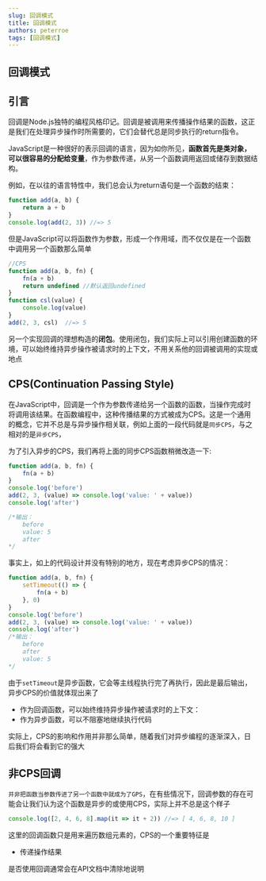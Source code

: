 ```yaml
---
slug: 回调模式
title: 回调模式
authors: peterroe
tags: [回调模式]
---
```



## 回调模式

## 引言
回调是Node.js独特的编程风格印记。回调是被调用来传播操作结果的函数，这正是我们在处理异步操作时所需要的，它们会替代总是同步执行的return指令。

JavaScript是一种很好的表示回调的语言，因为如你所见，**函数首先是类对象，可以很容易的分配给变量**，作为参数传递，从另一个函数调用返回或储存到数据结构。

例如，在以往的语言特性中，我们总会认为return语句是一个函数的结束：
```javascript
function add(a, b) {
    return a + b
}
console.log(add(2, 3)) //=> 5
```
但是JavaScript可以将函数作为参数，形成一个作用域，而不仅仅是在一个函数中调用另一个函数那么简单
```javascript
//CPS
function add(a, b, fn) {
    fn(a + b)
    return undefined //默认返回undefined
}
function csl(value) {
    console.log(value)
}
add(2, 3, csl)  //=> 5
```

另一个实现回调的理想构造的**闭包**。使用闭包，我们实际上可以引用创建函数的环境，可以始终维持异步操作被请求时的上下文，不用关系他的回调被调用的实现或地点

## CPS(Continuation Passing Style)
在JavaScript中，回调是一个作为参数传递给另一个函数的函数，当操作完成时将调用该结果。在函数编程中，这种传播结果的方式被成为CPS。这是一个通用的概念，它并不总是与异步操作相关联，例如上面的一段代码就是`同步CPS`，与之相对的是`异步CPS`，

为了引入异步的CPS，我们再将上面的同步CPS函数稍微改造一下:
```javascript
function add(a, b, fn) {
    fn(a + b)
}
console.log('before')
add(2, 3, (value) => console.log('value: ' + value))
console.log('after')

/*输出：
	before
	value: 5
	after
*/
```
事实上，如上的代码设计并没有特别的地方，现在考虑异步CPS的情况：
```javascript
function add(a, b, fn) {
    setTimeout(() => {
        fn(a + b)
    }, 0)
}
console.log('before')
add(2, 3, (value) => console.log('value: ' + value))
console.log('after')
/*输出：
	before
	after
	value: 5
*/
```
由于`setTimeout`是异步函数，它会等主线程执行完了再执行，因此是最后输出，异步CPS的价值就体现出来了
+ 作为回调函数，可以始终维持异步操作被请求时的上下文：
+ 作为异步函数，可以不阻塞地继续执行代码

实际上，CPS的影响和作用并非那么简单，随着我们对异步编程的逐渐深入，日后我们将会看到它的强大

## 非CPS回调

`并非把函数当参数传进了另一个函数中就成为了GPS`，在有些情况下，回调参数的存在可能会让我们认为这个函数是异步的或使用CPS，实际上并不总是这个样子
```javascript
console.log([2, 4, 6, 8].map(it => it + 2)) //=> [ 4, 6, 8, 10 ]
```
这里的回调函数只是用来遍历数组元素的，CPS的一个重要特征是
+ 传递操作结果

是否使用回调通常会在API文档中清除地说明


